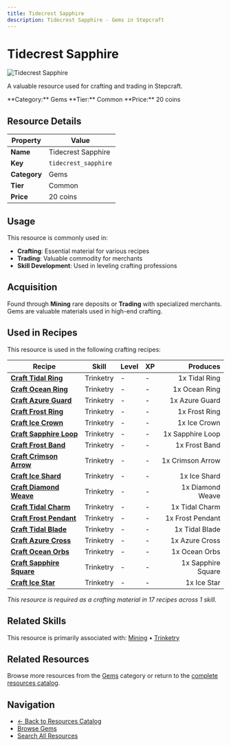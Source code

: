 ```yaml
---
title: Tidecrest Sapphire
description: Tidecrest Sapphire - Gems in Stepcraft
---
```


# Tidecrest Sapphire

<div className="flex items-start gap-6 mb-8">
  <div className="flex-shrink-0">
    <img src="/assets/resources/mining/tidecrest_sapphire.png" alt="Tidecrest Sapphire" className="w-24 h-24 border rounded-lg" />
  </div>
  <div className="flex-1">
    <div className="space-y-2">
      <p className="text-lg text-muted-foreground">A valuable resource used for crafting and trading in Stepcraft.</p>
      <div className="flex flex-wrap gap-4 text-sm">
        <span className="px-2 py-1 bg-blue-100 dark:bg-blue-900 rounded-md">
          **Category:** Gems
        </span>
        <span className="px-2 py-1 bg-gray-100 dark:bg-gray-900 rounded-md">
          **Tier:** Common
        </span>
        <span className="px-2 py-1 bg-green-100 dark:bg-green-900 rounded-md">
          **Price:** 20 coins
        </span>
      </div>
    </div>
  </div>
</div>

## Resource Details

| Property | Value |
|----------|-------|
| **Name** | Tidecrest Sapphire |
| **Key** | `tidecrest_sapphire` |
| **Category** | Gems |
| **Tier** | Common |
| **Price** | 20 coins |


## Usage

This resource is commonly used in:

- **Crafting**: Essential material for various recipes
- **Trading**: Valuable commodity for merchants
- **Skill Development**: Used in leveling crafting professions




## Acquisition

Found through **Mining** rare deposits or **Trading** with specialized merchants. Gems are valuable materials used in high-end crafting.


## Used in Recipes

This resource is used in the following crafting recipes:

| Recipe | Skill | Level | XP | Produces |
|--------|-------|-------|----|---------:|
| **[Craft Tidal Ring](/docs/items/individual/tidal_ring)** | Trinketry | - | - | 1x Tidal Ring |
| **[Craft Ocean Ring](/docs/items/individual/ocean_ring)** | Trinketry | - | - | 1x Ocean Ring |
| **[Craft Azure Guard](/docs/items/individual/azure_guard)** | Trinketry | - | - | 1x Azure Guard |
| **[Craft Frost Ring](/docs/items/individual/frost_ring)** | Trinketry | - | - | 1x Frost Ring |
| **[Craft Ice Crown](/docs/resources/individual/ice_crown)** | Trinketry | - | - | 1x Ice Crown |
| **[Craft Sapphire Loop](/docs/resources/individual/sapphire_loop)** | Trinketry | - | - | 1x Sapphire Loop |
| **[Craft Frost Band](/docs/items/individual/frost_band)** | Trinketry | - | - | 1x Frost Band |
| **[Craft Crimson Arrow](/docs/resources/individual/crimson_arrow)** | Trinketry | - | - | 1x Crimson Arrow |
| **[Craft Ice Shard](/docs/items/individual/ice_shard)** | Trinketry | - | - | 1x Ice Shard |
| **[Craft Diamond Weave](/docs/items/individual/diamond_weave)** | Trinketry | - | - | 1x Diamond Weave |
| **[Craft Tidal Charm](/docs/items/individual/tidal_charm)** | Trinketry | - | - | 1x Tidal Charm |
| **[Craft Frost Pendant](/docs/items/individual/frost_pendant)** | Trinketry | - | - | 1x Frost Pendant |
| **[Craft Tidal Blade](/docs/items/individual/tidal_blade)** | Trinketry | - | - | 1x Tidal Blade |
| **[Craft Azure Cross](/docs/items/individual/azure_cross)** | Trinketry | - | - | 1x Azure Cross |
| **[Craft Ocean Orbs](/docs/items/individual/ocean_orbs)** | Trinketry | - | - | 1x Ocean Orbs |
| **[Craft Sapphire Square](/docs/items/individual/sapphire_square)** | Trinketry | - | - | 1x Sapphire Square |
| **[Craft Ice Star](/docs/items/individual/ice_star)** | Trinketry | - | - | 1x Ice Star |

*This resource is required as a crafting material in 17 recipes across 1 skill.*


## Related Skills

This resource is primarily associated with: [Mining](/docs/skills/individual/mining) • [Trinketry](/docs/skills/individual/trinketry)

## Related Resources

Browse more resources from the [Gems](/docs/resources#gems) category or return to the [complete resources catalog](/docs/resources).

## Navigation

- [← Back to Resources Catalog](/docs/resources)
- [Browse Gems](/docs/resources#gems)
- [Search All Resources](/search)
